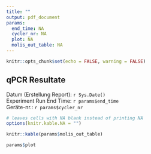 ```yaml
---
title: ""
output: pdf_document
params:
  end_time: NA
  cycler_nr: NA
  plot: NA
  molis_out_table: NA
---
```


```r
knitr::opts_chunk$set(echo = FALSE, warning = FALSE)
```

## qPCR Resultate
Datum (Erstellung Report): `r Sys.Date()`  
Experiment Run End Time: `r params$end_time`  
Geräte-nr.: `r params$cycler_nr`

```r

# leaves cells with NA blank instead of printing NA
options(knitr.kable.NA = "")

knitr::kable(params$molis_out_table)
```

\newpage



```r
params$plot
```
